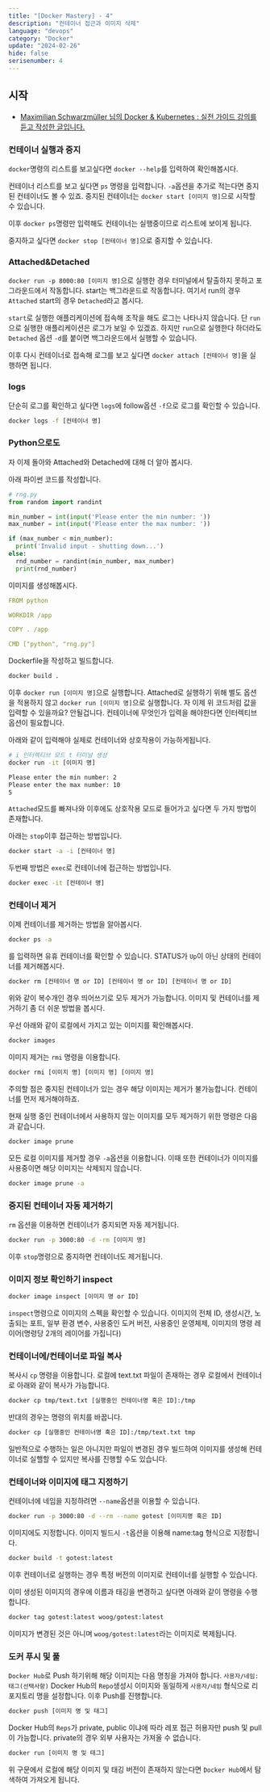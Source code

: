 ```yaml
---
title: "[Docker Mastery] - 4"
description: "컨테이너 접근과 이미지 삭제"
language: "devops"
category: "Docker"
update: "2024-02-26"
hide: false
serisenumber: 4
---
```


## 시작

- [Maximilian Schwarzmüller 님의 Docker & Kubernetes : 실전 가이드 강의를 듣고 작성한 글입니다.](https://www.udemy.com/course/docker-kubernetes-2022/?couponCode=KEEPLEARNING)

### 컨테이너 실행과 중지

`docker`명령의 리스트를 보고싶다면 `docker --help`를 입력하여 확인해봅시다.

컨테이너 리스트를 보고 싶다면 `ps` 명령을 입력합니다. `-a`옵션을 추가로 적는다면 중지된 컨테이너도 볼 수 있죠. 중지된 컨테이너는 `docker start [이미지 명]`으로 시작할 수 있습니다.  

이후 `docker ps`명령만 입력해도 컨테이너는 실행중이므로 리스트에 보이게 됩니다.

중지하고 싶다면 `docker stop [컨테이너 명]`으로 중지할 수 있습니다.

### Attached&Detached

`docker run -p 8000:80 [이미지 명]`으로 실행한 경우 터미널에서 탈출하지 못하고 포그라운드에서 작동합니다. start는 백그라운드로 작동합니다. 여기서 run의 경우 `Attached` start의 경우 `Detached`라고 봅시다.

`start`로 실행한 애플리케이션에 접속해 조작을 해도 로그는 나타나지 않습니다. 단 `run`으로 실행한 애플리케이션은 로그가 보일 수 있겠죠. 하지만 `run`으로 실행한다 하더라도 `Detached` 옵션 `-d`를 붙이면 백그라운드에서 실행할 수 있습니다.

이후 다시 컨테이너로 접속해 로그를 보고 싶다면 `docker attach [컨테이너 명]`을 실행하면 됩니다.

### logs

단순히 로그를 확인하고 싶다면 `logs`에 follow옵션 `-f`으로 로그를 확인할 수 있습니다.

```bash
docker logs -f [컨테이너 명]
```

### Python으로도
자 이제 돌아와 Attached와 Detached에 대해 더 알아 봅시다.

아래 파이썬 코드를 작성합니다.

```py
# rng.py
from random import randint

min_number = int(input('Please enter the min number: '))
max_number = int(input('Please enter the max number: '))

if (max_number < min_number):
  print('Invalid input - shutting down...')
else:
  rnd_number = randint(min_number, max_number)
  print(rnd_number)
```

이미지를 생성해봅시다.

```yaml
FROM python

WORKDIR /app

COPY . /app

CMD ["python", "rng.py"]
```

Dockerfile을 작성하고 빌드합니다.
```bash
docker build .
```

이후 `docker run [이미지 명]`으로 실행합니다. Attached로 실행하기 위해 별도 옵션을 적용하지 않고 `docker run [이미지 명]`으로 실행합니다. 자 이제 위 코드처럼 값을 입력할 수 있을까요? 안될겁니다. 컨테이너에 무엇인가 입력을 해야한다면 인터렉티브 옵션이 필요합니다.

아래와 같이 입력해야 실제로 컨테이너와 상호작용이 가능하게됩니다.

```bash
# i 인터렉티브 모드 t 터미널 생성
docker run -it [이미지 명]
```

```bash
Please enter the min number: 2
Please enter the max number: 10
5
```

`Attached`모드를 빠져나와 이후에도 상호작용 모드로 들어가고 싶다면 두 가지 방법이 존재합니다.

아래는 `stop`이후 접근하는 방법입니다.

```bash
docker start -a -i [컨테이너 명]
```

두번째 방법은 `exec`로 컨테이너에 접근하는 방법입니다.

```bash
docker exec -it [컨테이너 명]
```

### 컨테이너 제거

이제 컨테이너를 제거하는 방법을 알아봅시다.

```bash
docker ps -a
```

를 입력하면 유휴 컨테이너를 확인할 수 있습니다. STATUS가 `Up`이 아닌 상태의 컨테이너를 제거해봅시다.

```bash
docker rm [컨테이너 명 or ID] [컨테이너 명 or ID] [컨테이너 명 or ID]
```

위와 같이 복수개인 경우 띄어쓰기로 모두 제거가 가능합니다. 이미지 및 컨테이너를 제거하기 좀 더 쉬운 방법을 봅시다.

우선 아래와 같이 로컬에서 가지고 있는 이미지를 확인해봅시다.

```bash
docker images
```

이미지 제거는 `rmi` 명령을 이용합니다.

```bash
docker rmi [이미지 명] [이미지 명] [이미지 명]
```

주의할 점은 중지된 컨테이너가 있는 경우 해당 이미지는 제거가 불가능합니다. 컨테이너를 먼저 제거해야하죠.

현재 실행 중인 컨테이너에서 사용하지 않는 이미지를 모두 제거하기 위한 명령은 다음과 같습니다.

```bash
docker image prune
```

모든 로컬 이미지를 제거할 경우 `-a`옵션을 이용합니다. 이때 또한 컨테이너가 이미지를 사용중이면 해당 이미지는 삭제되지 않습니다.

```bash
docker image prune -a
```

### 중지된 컨테이너 자동 제거하기

`rm` 옵션을 이용하면 컨테이너가 중지되면 자동 제거됩니다.

```bash
docker run -p 3000:80 -d -rm [이미지 명]
```

이후 `stop`명령으로 중지하면 컨테이너도 제거됩니다.

### 이미지 정보 확인하기 inspect

```bash
docker image inspect [이미지 명 or ID]
```

`inspect`명령으로 이미지의 스펙을 확인할 수 있습니다. 이미지의 전체 ID, 생성시간, 노출되는 포트, 일부 환경 변수, 사용중인 도커 버전, 사용중인 운영체제, 이미지의 명령 레이어(명령당 2개의 레이어를 가집니다)

### 컨테이너에/컨테이너로 파일 복사

복사시 `cp` 명령을 이용합니다. 로컬에 text.txt 파일이 존재하는 경우 로컬에서 컨테이너로 아래와 같이 복사가 가능합니다.

```bash
docker cp tmp/text.txt [실행중인 컨테이너명 혹은 ID]:/tmp
```

반대의 경우는 명령의 위치를 바꿉니다.

```bash
docker cp [실행중인 컨테이너명 혹은 ID]:/tmp/text.txt tmp
```

일반적으로 수행하는 일은 아니지만 파일이 변경된 경우 빌드하여 이미지를 생성해 컨테이너로 실핼할 수 있지만 복사를 진행할 수도 있습니다.

### 컨테이너와 이미지에 태그 지정하기

컨테이너에 네임을 지정하려면 `--name`옵션을 이용할 수 있습니다.

```bash
docker run -p 3000:80 -d --rm --name gotest [이미지명 혹은 ID]
```

이미지에도 지정합니다. 이미지 빌드시 `-t`옵션을 이용해 name:tag 형식으로 지정합니다.

```bash
docker build -t gotest:latest
```

이후 컨테이너로 실행하는 경우 특정 버전의 이미지로 컨테이너를 실행할 수 있습니다.

이미 생성된 이미지의 경우에 이름과 태깅을 변경하고 싶다면 아래와 같이 명령을 수행합니다.

```bash
docker tag gotest:latest woog/gotest:latest
```

이미지가 변경된 것은 아니며 `woog/gotest:latest`라는 이미지로 복제됩니다.

### 도커 푸시 및 풀

`Docker Hub`로 Push 하기위해 해당 이미지는 다음 명칭을 가져야 합니다. `사용자/네임:태그(선택사항)` Docker Hub의 `Repo`생성시 이미지와 동일하게 `사용자/네임` 형식으로 리포지토리 명을 설정합니다. 이후 Push를 진행합니다.

```bash
docker push [이미지 명 및 태그]
```

Docker Hub의 `Reps`가 private, public 이냐에 따라 레포 접근 허용자만 push 및 pull이 가능합니다. private의 경우 외부 사용자는 가져올 수 없습니다.

```bash
docker run [이미지 명 및 태그]
```

위 구문에서 로컬에 해당 이미지 및 태깅 버전이 존재하지 않는다면 `Docker Hub`에서 탐색하여 가져오게 됩니다.